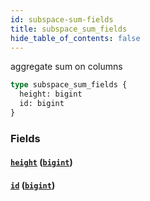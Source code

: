 ```yaml
---
id: subspace-sum-fields
title: subspace_sum_fields
hide_table_of_contents: false
---
```


aggregate sum on columns

```graphql
type subspace_sum_fields {
  height: bigint
  id: bigint
}
```

### Fields

#### [`height`](#) ([`bigint`](/07-graphql/scalars/bigint))

#### [`id`](#) ([`bigint`](/07-graphql/scalars/bigint))
